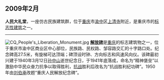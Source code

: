 == 2009年2月 ==


'''人民大礼堂'''，一座仿古民族建筑群，位于[[重庆|重庆]]市[[渝中|渝中]]区[[上清寺|上清寺]]附近，是重庆市的[[标志性建筑|标志性建筑]]之一。


----

[[File:CQ_People's_Liberation_Monument.jpg|right]]
'''[[解放碑|解放碑]]'''是[[重庆|重庆]]的标志建筑物之一，位于重庆市渝中区商业区中心部位，民族路、民权路、邹容路交汇的十字路口处。纪念碑高27.5米，有旋梯可达顶端；碑顶设时钟、方向标志和风速风向仪。该碑最初兴建于1940年3月12日[[孙中山|孙中山]]逝世纪念日，于1941年底落成，命名为“精神堡垒”以激励中华民众奋力抗争以取得胜利，[[抗战|抗战]]胜利后改名为“抗战胜利纪功碑”。1950年由[[刘伯承|刘伯承]]改题“重庆人民解放纪念碑”。